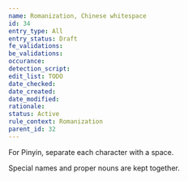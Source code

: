 ```yaml
---
name: Romanization, Chinese whitespace
id: 34
entry_type: All
entry_status: Draft
fe_validations:
be_validations:
occurance:
detection_script:
edit_list: TODO
date_checked:
date_created:
date_modified:
rationale:
status: Active
rule_context: Romanization
parent_id: 32
---
```

For Pinyin, separate each character with a space.

Special names and proper nouns are kept together.